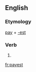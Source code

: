==English==

===Etymology===
[[pay]] + [[-est]]

===Verb===
{{head|en}}

# {{second-person singular of|pay|lang=en}}

[[fr:payest]]